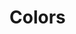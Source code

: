 
<Meta title="Colors" />

# Colors

<ColorPalette>
  <ColorItem title="Generic" colors={CONSTANTS.COLORS.generic} />
  <ColorItem
    title="Gray"
    subtitle="Neutral"
    colors={CONSTANTS.COLORS.neutral}
  />
  <ColorItem
    title="Slate"
    subtitle="Primary"
    colors={CONSTANTS.COLORS.primary}
  />
  <ColorItem
    title="Azure"
    subtitle="Secondary"
    colors={CONSTANTS.COLORS.secondary}
  />
  <ColorItem
    title="Emerald"
    subtitle="Success"
    colors={CONSTANTS.COLORS.success}
  />
  <ColorItem title="Pink" subtitle="Alert" colors={CONSTANTS.COLORS.alert} />
  <ColorItem
    title="Amber"
    subtitle="Warning"
    colors={CONSTANTS.COLORS.warning}
  />
  <ColorItem
    title="Crimson"
    subtitle="Destructive"
    colors={CONSTANTS.COLORS.destructive}
  />
</ColorPalette>
